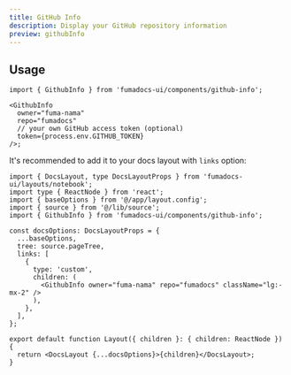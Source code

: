 ```yaml
---
title: GitHub Info
description: Display your GitHub repository information
preview: githubInfo
---
```


## Usage

```tsx
import { GithubInfo } from 'fumadocs-ui/components/github-info';

<GithubInfo
  owner="fuma-nama"
  repo="fumadocs"
  // your own GitHub access token (optional)
  token={process.env.GITHUB_TOKEN}
/>;
```

It's recommended to add it to your docs layout with `links` option:

```tsx title="app/docs/layout.tsx"
import { DocsLayout, type DocsLayoutProps } from 'fumadocs-ui/layouts/notebook';
import type { ReactNode } from 'react';
import { baseOptions } from '@/app/layout.config';
import { source } from '@/lib/source';
import { GithubInfo } from 'fumadocs-ui/components/github-info';

const docsOptions: DocsLayoutProps = {
  ...baseOptions,
  tree: source.pageTree,
  links: [
    {
      type: 'custom',
      children: (
        <GithubInfo owner="fuma-nama" repo="fumadocs" className="lg:-mx-2" />
      ),
    },
  ],
};

export default function Layout({ children }: { children: ReactNode }) {
  return <DocsLayout {...docsOptions}>{children}</DocsLayout>;
}
```
